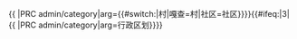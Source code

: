 {{PRC admin/navbox3|{{PRC admin/parent|{{{1}}}}}}}{{ {{PRC admin/code2page|{{PRC admin/ancestor|{{{1}}}|{{PRC admin/iffake|{{PRC admin/ancestor|{{{1}}}|2}}|1|2}}}}}}|PRC admin/category|arg={{#switch:{{PRC admin/typename|{{{1}}}}}|村|嘎查=村|社区=社区}}}}{{#ifeq:{{PRC admin/level|{{PRC admin/ancestor|{{{1}}}|3}}}}|3|{{ {{PRC admin/code2page|{{PRC admin/ancestor|{{{1}}}|3}}}}|PRC admin/category|arg=行政区划}}}}{{editintro|Wikipedia:机器人建立条目小组/中华人民共和国行政区划/编辑提示}}